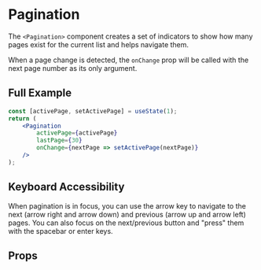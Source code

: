 
# Pagination

The `<Pagination>` component creates a set of indicators to show how many pages exist for the current list and helps navigate them.

When a page change is detected, the `onChange` prop will be called with the next page number as its only argument.

## Full Example

```jsx
const [activePage, setActivePage] = useState(1);
return (
    <Pagination
        activePage={activePage}
        lastPage={30}
        onChange={nextPage => setActivePage(nextPage)}
    />
);
```

## Keyboard Accessibility

When pagination is in focus, you can use the arrow key to navigate to the next (arrow right and arrow down) and previous (arrow up and arrow left) pages. You can also focus on the next/previous button and "press" them with the spacebar or enter keys.

## Props

<Props of={Pagination} />
